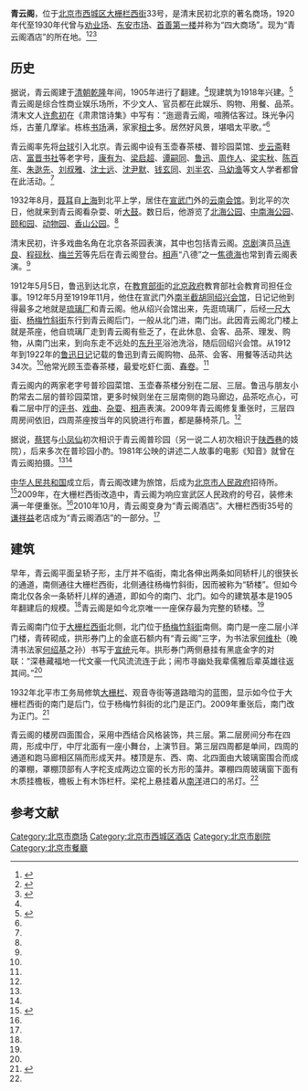 {{文物保护单位
| 省名 = 北京市
| 市/县名 = 北京市宣武区
| 图片 = 
| 名称 = 青云阁
| 编号 = 3-16
| 分类 = 近现代重要史迹及代表性建筑
| 所在 = 大栅栏西街33号
| 时代 = 1918年
| 登录 =2009年7月23日
}}

'''青云阁'''，位于[[北京市|北京市]][[西城区|西城区]][[大栅栏西街|大栅栏西街]]33号，是清末民初北京的著名商场，1920年代至1930年代曾与[[北京劝业场|劝业场]]、[[东安市场|东安市场]]、[[首善第一楼|首善第一楼]]并称为“四大商场”。现为“青云阁酒店”的所在地。<ref name=wangyi>{{Cite web |url=http://news.163.com/09/1227/07/5RH9B80V000120GR.html |title=青云阁往事，网易，2009-12-27 |access-date=2014-10-01 |archive-url=https://web.archive.org/web/20141006074453/http://news.163.com/09/1227/07/5RH9B80V000120GR.html |archive-date=2014-10-06 |dead-url=yes }}</ref><ref name=zgw>{{Cite web |url=http://house.china.com.cn/bookview_84172.htm |title=600岁大栅栏西街重张 11老字号重回青云阁，中国网，2009-10-16 |access-date=2014-10-01 |archive-date=2014-10-01 |archive-url=https://archive.is/20141001043247/http://house.china.com.cn/bookview_84172.htm |dead-url=no }}</ref><ref name=xhw>{{Cite web |url=http://news.xinhuanet.com/mil/2011-11/01/c_122221831.htm |title=追寻蔡锷将军京城足迹：与小凤仙相聚青云阁，新华网，2011-11-01 |access-date=2014-10-01 |archive-date=2014-10-06 |archive-url=https://web.archive.org/web/20141006084516/http://news.xinhuanet.com/mil/2011-11/01/c_122221831.htm |dead-url=no }}</ref>

==历史==
据说，青云阁建于[[清朝|清朝]][[乾隆|乾隆]]年间，1905年进行了翻建。<ref name=wangyi/>现建筑为1918年兴建。<ref>{{Cite web |url=http://zfxxgk.beijing.gov.cn/columns/26/2/196446.html |title=北京市宣武区人民政府关于公布第三批文物保护单位的通知 （宣政发〔2009〕11号），2011年7月6日 |access-date=2014年10月1日 |archive-date=2014年10月6日 |archive-url=https://web.archive.org/web/20141006135636/http://zfxxgk.beijing.gov.cn/columns/26/2/196446.html |dead-url=no }}</ref>青云阁是综合性商业娱乐场所，不少文人、官员都在此娱乐、购物、用餐、品茶。清末文人[[许愈初|许愈初]]在《肃肃馆诗集》中写有：“迤逦青云阁，喧腾估客过。珠光争闪烁，古董几摩挲。栋栋[[评书|书场]]满，家家[[算命|相士]]多。居然好风景，堪唱太平歌。”<ref name=wangyi/>

青云阁率先将[[台球|台球]]引入北京。青云阁中设有玉壶春茶楼、普珍园菜馆、[[步云斋|步云斋]]鞋店、[[富晋书社|富晋书社]]等老字号，[[康有为|康有为]]、[[梁启超|梁启超]]、[[谭嗣同|谭嗣同]]、[[鲁迅|鲁迅]]、[[周作人|周作人]]、[[梁实秋|梁实秋]]、[[陈大齐|陈百年]]、[[朱逖先|朱逖先]]、[[刘文典|刘叔雅]]、[[沈士远|沈士远]]、[[沈尹默|沈尹默]]、[[钱玄同|钱玄同]]、[[刘半农|刘半农]]、[[马幼渔|马幼渔]]等文人学者都曾在此活动。<ref name=wangyi/>

1932年8月，[[聂耳|聂耳]]自[[上海|上海]]到北平上学，居住在[[宣武门|宣武门]]外的[[北京云南会馆|云南会馆]]。到北平的次日，他就来到青云阁看杂耍、听[[大鼓|大鼓]]。数日后，他游览了[[北海公园_(北京)|北海公园]]、[[中南海|中南海公园]]、[[颐和园|颐和园]]、[[北京动物园|动物园]]、[[香山公园|香山公园]]。<ref name=wangyi/>

清末民初，许多戏曲名角在北京各茶园表演，其中也包括青云阁。[[京剧|京剧]]演员[[马连良|马连良]]、[[程砚秋|程砚秋]]、[[梅兰芳|梅兰芳]]等先后在青云阁登台。[[相声|相声]]“八德”之一[[焦德海|焦德海]]也常到青云阁表演。<ref name=wangyi/>

1912年5月5日，鲁迅到达北京，在[[教育街_(北京)|教育部街]]的[[北洋政府|北京政府]]教育部社会教育司担任佥事。1912年5月至1919年11月，他住在宣武门外[[南半截胡同|南半截胡同]][[北京绍兴会馆|绍兴会馆]]，日记记他到得最多之地就是[[琉璃厂|琉璃厂]]和青云阁。他从绍兴会馆出来，先逛琉璃厂，后经[[一尺大街|一尺大街]]、[[杨梅竹斜街|杨梅竹斜街]]东行到青云阁后门，一般从北门进，南门出。此因青云阁北门楼上就是茶座，他自琉璃厂走到青云阁有些乏了，在此休息、会客、品茶、理发、购物，从南门出来，到向东走不远处的[[东升平|东升平]]浴池洗浴，随后回绍兴会馆。从1912年到1922年的[[鲁迅日记|鲁迅日记]]记载的鲁迅到青云阁购物、品茶、会客、用餐等活动共达34次。<ref name=wangyi/>他常光顾玉壶春茶楼，最爱吃虾仁面、[[春卷|春卷]]。<ref name=zgw/>

青云阁内的两家老字号普珍园菜馆、玉壶春茶楼分别在二层、三层。鲁迅与朋友小酌常去二层的普珍园菜馆，更多时候则坐在三层南侧的跑马廊边，品茶吃点心，可看二层中厅的[[评书|评书]]、[[戏曲|戏曲]]、[[杂耍|杂耍]]、[[相声|相声]]表演。2009年青云阁修复重张时，三层四周房间依旧，四周茶座按当年的风貌进行布置，都是藤椅茶几。<ref name=wangyi/>

据说，[[蔡锷|蔡锷]]与[[小凤仙|小凤仙]]初次相识于青云阁普珍园（另一说二人初次相识于[[陕西巷|陕西巷]]的妓院），后来多次在普珍园小酌。1981年公映的讲述二人故事的电影《知音》就曾在青云阁拍摄。<ref name=zgw/><ref name=xhw/>

[[中华人民共和国|中华人民共和国]]成立后，青云阁改建为旅馆，后成为[[北京市人民政府|北京市人民政府]]招待所。<ref name=gaizao>{{Cite web |url=http://news.idoican.com.cn/zhjzb/html/2009-04/21/content_33395980.htm |title=大栅栏西街改造：文化转身重彰旧时风情，中华建筑报，2009年4月21日 |access-date=2014年10月1日 |archive-date=2014年10月6日 |archive-url=https://web.archive.org/web/20141006101534/http://news.idoican.com.cn/zhjzb/html/2009-04/21/content_33395980.htm |dead-url=no }}</ref>2009年，在大栅栏西街改造中，青云阁为响应宣武区人民政府的号召，装修未满一年便重张。<ref name=laozp/>2010年10月，青云阁变身为“青云阁酒店”。大栅栏西街35号的[[谦祥益|谦祥益]]老店成为“青云阁酒店”的一部分。<ref name=gaizao/>

==建筑==
早年，青云阁平面呈轿子形，主厅并不临街，南北各伸出两条如同轿杆儿的很狭长的通道，南侧通往大栅栏西街，北侧通往杨梅竹斜街，因而被称为“轿楼”。但如今南北仅各余一条轿杆儿样的通道，即如今的南门、北门。如今的建筑基本是1905年翻建后的规模。<ref name=wangyi/>青云阁是如今北京唯一一座保存最为完整的轿楼。<ref name=zgw/>

青云阁南门位于[[大栅栏西街|大栅栏西街]]北侧，北门位于[[杨梅竹斜街|杨梅竹斜街]]南侧。南门是一座二层小洋门楼，青砖砌成，拱形券门上的金底石额内有“青云阁”三字，为书法家[[何维朴|何维朴]]（晚清书法家[[何绍基|何绍基]]之孙）书写于[[宣统|宣统]]元年。拱形券门两侧悬挂有黑底金字的对联：“深巷藏福地一代文豪一代风流流连于此；闹市寻幽处我辈儒雅后辈英雄往返其间。”<ref name=wangyi/>

1932年北平市工务局修筑[[大栅栏|大栅栏]]、观音寺街等道路暗沟的蓝图，显示如今位于大栅栏西街的南门是后门，位于杨梅竹斜街的北门是正门。2009年重张后，南门改为正门。<ref name=laozp>{{Cite web |url=http://www.chinanews.com/cul/2012/06-13/3958893.shtml |title=老照片中的胡同：有风三尺土，下雨一街泥，中国新闻网，2012-06-13 |access-date=2014-10-01 |archive-date=2019-08-25 |archive-url=https://web.archive.org/web/20190825134348/http://www.chinanews.com/cul/2012/06-13/3958893.shtml |dead-url=no }}</ref>

青云阁的楼房四面围合，采用中西结合风格装饰，共三层。第二层房间分布在四周，形成中厅，中厅北面有一座小舞台，上演节目。第三层四周都是单间，四周的通道和跑马廊相区隔而形成天井。楼顶是东、西、南、北四面由大玻璃窗围合而成的罩棚，罩棚顶部有人字柁支成两边立窗的长方形的藻井。罩棚四周玻璃窗下面有木质挂檐板，檐板上有木饰栏杆。梁柁上悬挂着从[[南洋|南洋]]进口的吊灯。<ref name=wangyi/>

==参考文献==
{{reflist}}

{{老北京城}}
[[Category:北京市商场|Category:北京市商场]]
[[Category:北京市西城区酒店|Category:北京市西城区酒店]]
[[Category:北京市剧院|Category:北京市剧院]]
[[Category:北京市餐廳|Category:北京市餐廳]]